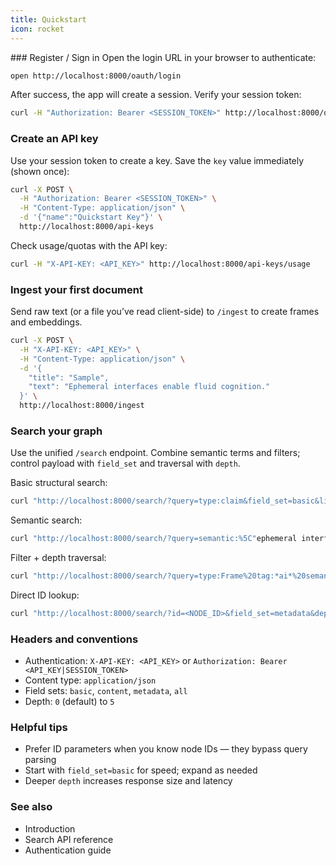 ```yaml
---
title: Quickstart
icon: rocket
---
```


<div className='fd-steps [&_h3]:fd-step'>
### Register / Sign in
Open the login URL in your browser to authenticate:

```bash
open http://localhost:8000/oauth/login
```

After success, the app will create a session. Verify your session token:

```bash
curl -H "Authorization: Bearer <SESSION_TOKEN>" http://localhost:8000/oauth/me
```

### Create an API key
Use your session token to create a key. Save the `key` value immediately (shown once):

```bash
curl -X POST \
  -H "Authorization: Bearer <SESSION_TOKEN>" \
  -H "Content-Type: application/json" \
  -d '{"name":"Quickstart Key"}' \
  http://localhost:8000/api-keys
```

Check usage/quotas with the API key:

```bash
curl -H "X-API-KEY: <API_KEY>" http://localhost:8000/api-keys/usage
```

### Ingest your first document
Send raw text (or a file you’ve read client-side) to `/ingest` to create frames and embeddings.

```bash
curl -X POST \
  -H "X-API-KEY: <API_KEY>" \
  -H "Content-Type: application/json" \
  -d '{
    "title": "Sample",
    "text": "Ephemeral interfaces enable fluid cognition."
  }' \
  http://localhost:8000/ingest
```

### Search your graph
Use the unified `/search` endpoint. Combine semantic terms and filters; control payload with `field_set` and traversal with `depth`.

Basic structural search:

```bash
curl "http://localhost:8000/search/?query=type:claim&field_set=basic&limit=5"
```

Semantic search:

```bash
curl "http://localhost:8000/search/?query=semantic:%5C"ephemeral interfaces%5C"&field_set=content&limit=10"
```

Filter + depth traversal:

```bash
curl "http://localhost:8000/search/?query=type:Frame%20tag:*ai*%20semantic:algorithms&field_set=metadata&depth=2&limit=10"
```

Direct ID lookup:

```bash
curl "http://localhost:8000/search/?id=<NODE_ID>&field_set=metadata&depth=1"
```
</div>

### Headers and conventions
- Authentication: `X-API-KEY: <API_KEY>` or `Authorization: Bearer <API_KEY|SESSION_TOKEN>`
- Content type: `application/json`
- Field sets: `basic`, `content`, `metadata`, `all`
- Depth: `0` (default) to `5`

### Helpful tips
- Prefer ID parameters when you know node IDs — they bypass query parsing
- Start with `field_set=basic` for speed; expand as needed
- Deeper `depth` increases response size and latency

### See also
- Introduction
- Search API reference
- Authentication guide


